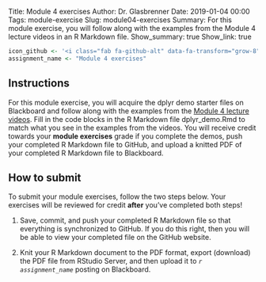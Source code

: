 Title: Module 4 exercises
Author: Dr. Glasbrenner
Date: 2019-01-04 00:00
Tags: module-exercise
Slug: module04-exercises
Summary: For this module exercise, you will follow along with the examples from the Module 4 lecture videos in an R Markdown file.
Show_summary: true
Show_link: true

```r
icon_github <- '<i class="fab fa-github-alt" data-fa-transform="grow-8"></i>&nbsp;'
assignment_name <- "Module 4 exercises"
```

## Instructions

For this module exercise, you will acquire the [dplyr]{.monospace} demo starter files on Blackboard and follow along with the examples from the [Module 4 lecture videos][module-lectures].
Fill in the code blocks in the R Markdown file [dplyr\_demo.Rmd]{.monospace} to match what you see in the examples from the videos.
You will receive credit towards your **module exercises** grade if you complete the demos, push your completed R Markdown file to GitHub, and upload a knitted PDF of your completed R Markdown file to Blackboard.

## How to submit

To submit your module exercises, follow the two steps below.
Your exercises will be reviewed for credit **after** you've completed both steps!

1.  Save, commit, and push your completed R Markdown file so that everything is synchronized to GitHub.
    If you do this right, then you will be able to view your completed file on the GitHub website.

2.  Knit your R Markdown document to the PDF format, export (download) the PDF file from RStudio Server, and then upload it to *`r assignment_name`* posting on Blackboard.

[module-lectures]: /materials/module04-materials/

